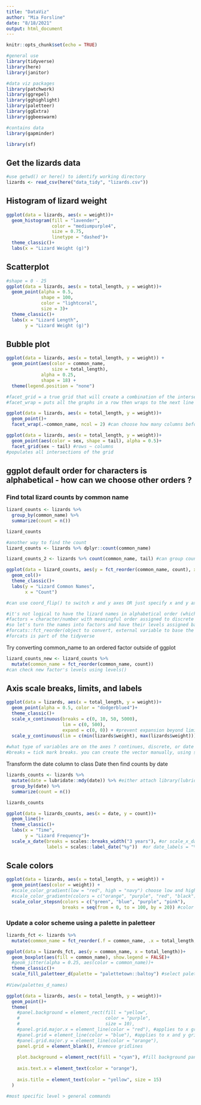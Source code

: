 ```yaml
---
title: "DataViz"
author: "Mia Forsline"
date: "8/18/2021"
output: html_document
---
```


```r
knitr::opts_chunk$set(echo = TRUE)

#general use
library(tidyverse)
library(here)
library(janitor)

#data viz packages 
library(patchwork)
library(ggrepel)
library(gghighlight)
library(paletteer)
library(ggExtra)
library(ggbeeswarm)

#contains data
library(gapminder)

library(sf)
```

## Get the lizards data
```r
#use getwd() or here() to identify working directory 
lizards <- read_csv(here("data_tidy", "lizards.csv"))
```

## Histogram of lizard weight
```r
ggplot(data = lizards, aes(x = weight))+
  geom_histogram(fill = "lavender", 
                 color = "mediumpurple4",
                 size = 0.75,
                 linetype = "dashed")+
  theme_classic()+
  labs(x = "Lizard Weight (g)")
```
## Scatterplot 
```r
#shape = 0 - 25 
ggplot(data = lizards, aes(x = total_length, y = weight))+
  geom_point(alpha = 0.5, 
             shape = 100, 
             color = "lightcoral",
             size = 3)+
  theme_classic()+
  labs(x = "Lizard Length", 
       y = "Lizard Weight (g)")
```
## Bubble plot 
```r
ggplot(data = lizards, aes(x = total_length, y = weight)) +
  geom_point(aes(color = common_name, 
                 size = total_length), 
             alpha = 0.25,
             shape = 18) +
  theme(legend.position = "none")
```

```r
#facet_grid = a true grid that will create a combination of the intersections of the variables 
#facet_wrap = puts all the graphs in a row then wraps to the next line 

ggplot(data = lizards, aes(x = total_length, y = weight))+ 
  geom_point()+
  facet_wrap(.~common_name, ncol = 2) #can choose how many columns before wrapping to the next line

ggplot(data = lizards, aes(x = total_length, y = weight))+ 
  geom_point(aes(color = sex, shape = tail), alpha = 0.5)+
  facet_grid(sex ~ tail) #rows ~ columns
#populates all intersections of the grid 
```

## ggplot default order for characters is alphabetical - how can we choose other orders ? 
### Find total lizard counts by common name 
```r
lizard_counts <- lizards %>% 
  group_by(common_name) %>% 
  summarize(count = n())

lizard_counts

#another way to find the count 
lizard_counts <- lizards %>% dplyr::count(common_name)

lizard_counts_2 <- lizards %>% count(common_name, tail) #can group counts by multiple variables 
```

```r
ggplot(data = lizard_counts, aes(y = fct_reorder(common_name, count), x = count))+ #long y-axis common names are readable with sideways columns 
  geom_col()+
  theme_classic()+
  labs(y = "Lizard Common Names", 
       x = "Count")

#can use coord_flip() to switch x and y axes OR just specify x and y axes 

#it's not logical to have the lizard names in alphabetical order (which is the default)
#factors = character/number with meaningful order assigned to discrete groups 
#so let's turn the names into factors and have their levels assigned based on their count values so we can order them from low to high 
#forcats::fct_reorder(object to convert, external variable to base the level based on) to convert to a factor and reorder the levels based on a value in another variable 
#forcats is part of the tidyverse 
```

Try converting common_name to an ordered factor outside of ggplot 
```r
lizard_counts_new <- lizard_counts %>% 
  mutate(common_name = fct_reorder(common_name, count))
#can check new factor's levels using levels()
```

## Axis scale breaks, limits, and labels 
```r
ggplot(data = lizards, aes(x = total_length, y = weight))+
  geom_point(alpha = 0.5, color = "dodgerblue4")+
  theme_classic()+
  scale_x_continuous(breaks = c(0, 10, 50, 5000),
                     lim = c(0, 500),
                     expand = c(0, 0)) + #prevent expansion beyond limits 
  scale_y_continuous(lim = c(min(lizards$weight), max(lizards$weight)))
  
#what type of variables are on the axes ? continues, discrete, or date ?
#breaks = tick mark breaks. you can create the vector manually, using seq(), etc. 
```
Transform the date column to class Date then find counts by date 
```r
lizards_counts <- lizards %>% 
  mutate(date = lubridate::mdy(date)) %>% #either attach library(lubridate) or specify the package
  group_by(date) %>% 
  summarize(count = n())

lizards_counts
```

```r
ggplot(data = lizards_counts, aes(x = date, y = count))+
  geom_line()+
  theme_classic()+
  labs(x = "Time", 
       y = "Lizard Frequency")+
  scale_x_date(breaks = scales::breaks_width("3 years"), #or scale_x_date(date_breaks = "3 years")
               labels = scales::label_date("%y"))  #or date_labels = "%y"
```
## Scale colors 
```r
ggplot(data = lizards, aes(x = total_length, y = weight)) + 
  geom_point(aes(color = weight)) +
  #scale_color_gradient(low = "red", high = "navy") choose low and high continuous gradient colors
  #scale_color_gradientn(colors = c("orange", "purple", "red", "black")) #choose more than 2 gradient colors 
  scale_color_stepsn(colors = c("green", "blue", "purple", "pink"),
                     breaks = seq(from = 0, to = 100, by = 20)) #color steps rather than a gradient 
```
### Update a color scheme using a palette in paletteer
```r
lizards_fct <- lizards %>% 
  mutate(common_name = fct_reorder(.f = common_name, .x = total_length, .fun = median)) #convert common_name to a factor ordered by total length median 

ggplot(data = lizards_fct, aes(y = common_name, x = total_length))+
  geom_boxplot(aes(fill = common_name), show.legend = FALSE)+
  #geom_jitter(alpha = 0.25, aes(color = common_name))+
  theme_classic()+
  scale_fill_paletteer_d(palette = "palettetown::baltoy") #select paleteer package::palette
  
#View(palettes_d_names)
```

```r
ggplot(data = lizards, aes(x = total_length, y = weight))+
  geom_point()+
  theme(
    #panel.background = element_rect(fill = "yellow", 
    #                                color = "purple",
    #                                size = 10),
    #panel.grid.major.x = element_line(color = "red"), #applies to x gridlines only 
    #panel.grid = element_line(color = "blue"), #applies to x and y gridlines 
    #panel.grid.major.y = element_line(color = "orange"),
    panel.grid = element_blank(), #remove gridlines 
    
    plot.background = element_rect(fill = "cyan"), #fill background panel
    
    axis.text.x = element_text(color = "orange"),
    
    axis.title = element_text(color = "yellow", size = 15)
  )

#most specific level > general commands
```

